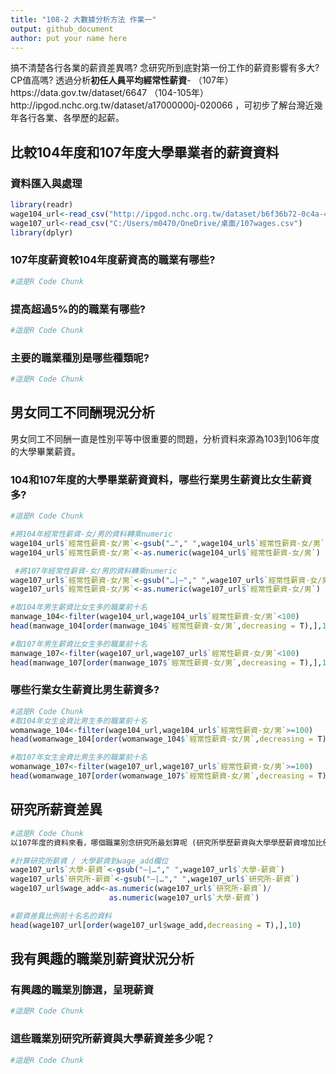 ```yaml
---
title: "108-2 大數據分析方法 作業一"
output: github_document
author: put your name here
---
```


搞不清楚各行各業的薪資差異嗎? 念研究所到底對第一份工作的薪資影響有多大? CP值高嗎? 透過分析**初任人員平均經常性薪資**- （107年）https://data.gov.tw/dataset/6647 （104-105年）http://ipgod.nchc.org.tw/dataset/a17000000j-020066 ，可初步了解台灣近幾年各行各業、各學歷的起薪。

## 比較104年度和107年度大學畢業者的薪資資料

### 資料匯入與處理
```r
library(readr)
wage104_url<-read_csv("http://ipgod.nchc.org.tw/dataset/b6f36b72-0c4a-4b60-9254-1904e180ddb1/resource/98d5094d-7481-44b5-876a-715a496f922c/download/a17000000j-020066-mah.csv")
wage107_url<-read_csv("C:/Users/m0470/OneDrive/桌面/107wages.csv")
library(dplyr)

```

### 107年度薪資較104年度薪資高的職業有哪些? 
```r
#這是R Code Chunk
```

### 提高超過5%的的職業有哪些? 
```r
#這是R Code Chunk
```

### 主要的職業種別是哪些種類呢?
```r
#這是R Code Chunk
```

## 男女同工不同酬現況分析

男女同工不同酬一直是性別平等中很重要的問題，分析資料來源為103到106年度的大學畢業薪資。

### 104和107年度的大學畢業薪資資料，哪些行業男生薪資比女生薪資多?
```r
#這是R Code Chunk

#將104年經常性薪資-女/男的資料轉乘numeric
wage104_url$`經常性薪資-女/男`<-gsub("…"," ",wage104_url$`經常性薪資-女/男`)
wage104_url$`經常性薪資-女/男`<-as.numeric(wage104_url$`經常性薪資-女/男`)  

 #將107年經常性薪資-女/男的資料轉乘numeric
wage107_url$`經常性薪資-女/男`<-gsub("…|—"," ",wage107_url$`經常性薪資-女/男`)
wage107_url$`經常性薪資-女/男`<-as.numeric(wage107_url$`經常性薪資-女/男`)     

#取104年男生薪資比女生多的職業前十名
manwage_104<-filter(wage104_url,wage104_url$`經常性薪資-女/男`<100)
head(manwage_104[order(manwage_104$`經常性薪資-女/男`,decreasing = T),],10)  

#取107年男生薪資比女生多的職業前十名
manwage_107<-filter(wage107_url,wage107_url$`經常性薪資-女/男`<100)
head(manwage_107[order(manwage_107$`經常性薪資-女/男`,decreasing = T),],10)   

```
### 哪些行業女生薪資比男生薪資多? 
```r
#這是R Code Chunk
#取104年女生金資比男生多的職業前十名
womanwage_104<-filter(wage104_url,wage104_url$`經常性薪資-女/男`>=100)
head(womanwage_104[order(womanwage_104$`經常性薪資-女/男`,decreasing = T),],10)   

#取107年女生金資比男生多的職業前十名
womanwage_107<-filter(wage107_url,wage107_url$`經常性薪資-女/男`>=100)
head(womanwage_107[order(womanwage_107$`經常性薪資-女/男`,decreasing = T),],10)   

```

## 研究所薪資差異


```r
#這是R Code Chunk
以107年度的資料來看，哪個職業別念研究所最划算呢 (研究所學歷薪資與大學學歷薪資增加比例最多)?

#計算研究所薪資 / 大學薪資到wage_add欄位
wage107_url$`大學-薪資`<-gsub("—|…"," ",wage107_url$`大學-薪資`)
wage107_url$`研究所-薪資`<-gsub("—|…"," ",wage107_url$`研究所-薪資`)   
wage107_url$wage_add<-as.numeric(wage107_url$`研究所-薪資`)/
                      as.numeric(wage107_url$`大學-薪資`)  

#薪資差異比例前十名名的資料
head(wage107_url[order(wage107_url$wage_add,decreasing = T),],10)
```

## 我有興趣的職業別薪資狀況分析

### 有興趣的職業別篩選，呈現薪資
```r
#這是R Code Chunk
```

### 這些職業別研究所薪資與大學薪資差多少呢？
```r
#這是R Code Chunk
```

